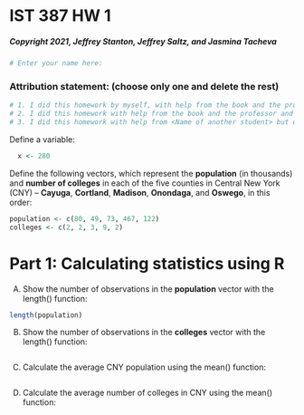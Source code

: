 # IST 387 HW 1
##### Copyright 2021, Jeffrey Stanton, Jeffrey Saltz, and Jasmina Tacheva


```R
# Enter your name here: 
```

### Attribution statement: (choose only one and delete the rest)


```R
# 1. I did this homework by myself, with help from the book and the professor.
# 2. I did this homework with help from the book and the professor and these Internet sources:
# 3. I did this homework with help from <Name of another student> but did not cut and paste any code.
```

Define a variable:


```R
  x <- 280
```

Define the following vectors, which represent the **population** (in thousands) and **number of colleges** in each of the five counties in Central New York (CNY) – **Cayuga**, **Cortland**, **Madison**, **Onondaga**, and **Oswego**, in this order:


```R
population <- c(80, 49, 73, 467, 122)
colleges <- c(2, 2, 3, 9, 2)
```

# Part 1: Calculating statistics using R  

A.	Show the number of observations in the **population** vector with the length() function: 


```R
length(population)
```

B.	Show the number of observations in the **colleges** vector with the length() function:


```R

```

C.	Calculate the average CNY population using the mean() function:


```R

```

D.	Calculate the average number of colleges in CNY using the mean() function:


```R

```

